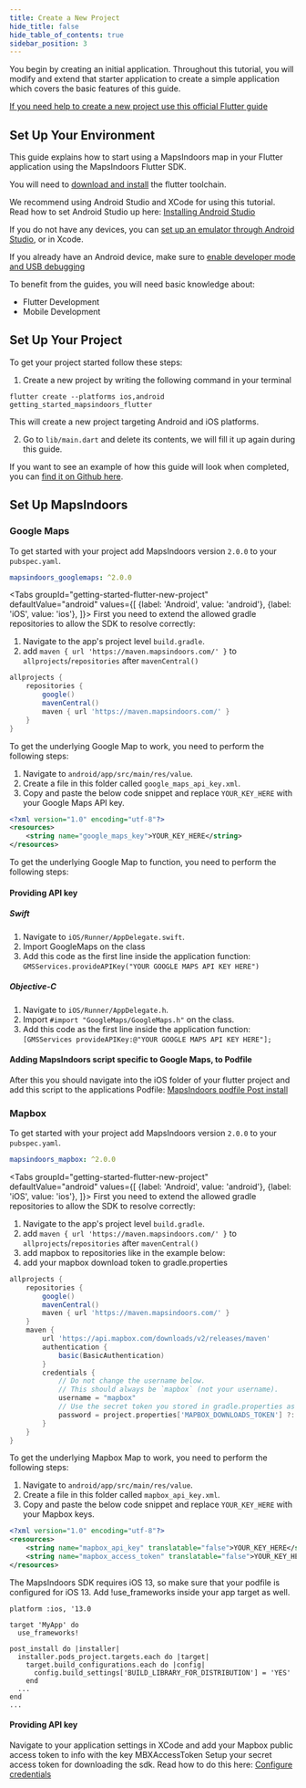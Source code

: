 ```yaml
---
title: Create a New Project
hide_title: false
hide_table_of_contents: true
sidebar_position: 3
---
```



You begin by creating an initial application. Throughout this tutorial, you will modify and extend that starter application to create a simple application which covers the basic features of this guide.

[If you need help to create a new project use this official Flutter guide](https://docs.flutter.dev/get-started/test-drive?tab=terminal)

## Set Up Your Environment

This guide explains how to start using a MapsIndoors map in your Flutter application using the MapsIndoors Flutter SDK.

You will need to [download and install](https://docs.flutter.dev/get-started/install) the flutter toolchain.

We recommend using Android Studio and XCode for using this tutorial. Read how to set Android Studio up here: [Installing Android Studio](https://developer.android.com/studio/install)

If you do not have any devices, you can [set up an emulator through Android Studio](https://developer.android.com/studio/run/emulator), or in Xcode.

If you already have an Android device, make sure to [enable developer mode and USB debugging](https://developer.android.com/studio/debug/dev-options#enable)

To benefit from the guides, you will need basic knowledge about:

* Flutter Development
* Mobile Development

## Set Up Your Project

To get your project started follow these steps:

1. Create a new project by writing the following command in your terminal

``flutter create --platforms ios,android getting_started_mapsindoors_flutter``

This will create a new project targeting Android and iOS platforms.

2. Go to ``lib/main.dart`` and delete its contents, we will fill it up again during this guide.

If you want to see an example of how this guide will look when completed, you can [find it on Github here](https://github.com/MapsPeople/getting_started_flutter).

## Set Up MapsIndoors

### Google Maps

To get started with your project add MapsIndoors version `2.0.0` to your `pubspec.yaml`.

```yaml
mapsindoors_googlemaps: ^2.0.0
```

<Tabs groupId="getting-started-flutter-new-project"
    defaultValue="android"
    values={[
        {label: 'Android', value: 'android'},
        {label: 'iOS', value: 'ios'},
    ]}>
<TabItem value="android">
First you need to extend the allowed gradle repositories to allow the SDK to resolve correctly:

1. Navigate to the app's project level `build.gradle`.
2. add `maven { url 'https://maven.mapsindoors.com/' }` to `allprojects`/`repositories` after `mavenCentral()`

```groovy
allprojects {
    repositories {
        google()
        mavenCentral()
        maven { url 'https://maven.mapsindoors.com/' }
    }
}
```

To get the underlying Google Map to work, you need to perform the following steps:

1. Navigate to `android/app/src/main/res/value`.
2. Create a file in this folder called `google_maps_api_key.xml`.
3. Copy and paste the below code snippet and replace `YOUR_KEY_HERE` with your Google Maps API key.

```xml
<?xml version="1.0" encoding="utf-8"?>
<resources>
    <string name="google_maps_key">YOUR_KEY_HERE</string>
</resources>
```

</TabItem>
<TabItem value="ios">
To get the underlying Google Map to function, you need to perform the following steps:

#### Providing API key

##### Swift

1. Navigate to `iOS/Runner/AppDelegate.swift`.
2. Import GoogleMaps on the class
3. Add this code as the first line inside the application function: `GMSServices.provideAPIKey("YOUR GOOGLE MAPS API KEY HERE")`

##### Objective-C

1. Navigate to `iOS/Runner/AppDelegate.h`.
2. Import `#import "GoogleMaps/GoogleMaps.h"` on the class.
3. Add this code as the first line inside the application function: `[GMSServices provideAPIKey:@"YOUR GOOGLE MAPS API KEY HERE"];`

#### Adding MapsIndoors script specific to Google Maps, to Podfile

After this you should navigate into the iOS folder of your flutter project and add this script to the applications Podfile: [MapsIndoors podfile Post install](https://github.com/MapsIndoors/MapsIndoorsIOS/wiki/Podfile-post_install-v4)
</TabItem>
</Tabs>


### Mapbox

To get started with your project add MapsIndoors version `2.0.0` to your `pubspec.yaml`.

```yaml
mapsindoors_mapbox: ^2.0.0
```

<Tabs groupId="getting-started-flutter-new-project"
    defaultValue="android"
    values={[
        {label: 'Android', value: 'android'},
        {label: 'iOS', value: 'ios'},
    ]}>
<TabItem value="android">
First you need to extend the allowed gradle repositories to allow the SDK to resolve correctly:

1. Navigate to the app's project level `build.gradle`.
2. add `maven { url 'https://maven.mapsindoors.com/' }` to `allprojects`/`repositories` after `mavenCentral()`
3. add mapbox to repositories like in the example below:
4. add your mapbox download token to gradle.properties

```groovy
allprojects {
    repositories {
        google()
        mavenCentral()
        maven { url 'https://maven.mapsindoors.com/' }
    }
    maven {
        url 'https://api.mapbox.com/downloads/v2/releases/maven'
        authentication {
            basic(BasicAuthentication)
        }
        credentials {
            // Do not change the username below.
            // This should always be `mapbox` (not your username).
            username = "mapbox"
            // Use the secret token you stored in gradle.properties as the password
            password = project.properties['MAPBOX_DOWNLOADS_TOKEN'] ?: ""
        }
    }
}
```

To get the underlying Mapbox Map to work, you need to perform the following steps:

1. Navigate to `android/app/src/main/res/value`.
2. Create a file in this folder called `mapbox_api_key.xml`.
3. Copy and paste the below code snippet and replace `YOUR_KEY_HERE` with your Mapbox keys.

```xml
<?xml version="1.0" encoding="utf-8"?>
<resources>
    <string name="mapbox_api_key" translatable="false">YOUR_KEY_HERE</string>
    <string name="mapbox_access_token" translatable="false">YOUR_KEY_HERE</string>
</resources>
```

</TabItem>
<TabItem value="ios">
The MapsIndoors SDK requires iOS 13, so make sure that your podfile is configured for iOS 13. Add !use_frameworks inside your app target as well.

```
platform :ios, '13.0

target 'MyApp' do
  use_frameworks!

post_install do |installer|
  installer.pods_project.targets.each do |target|
    target.build_configurations.each do |config|
      config.build_settings['BUILD_LIBRARY_FOR_DISTRIBUTION'] = 'YES'
    end
  ...
end
...
```
#### Providing API key
Navigate to your application settings in XCode and add your Mapbox public access token to info with the key MBXAccessToken
Setup your secret access token for downloading the sdk. Read how to do this here: [Configure credentials](https://docs.mapbox.com/ios/maps/guides/install/#configure-credentials)
</TabItem>
</Tabs>
